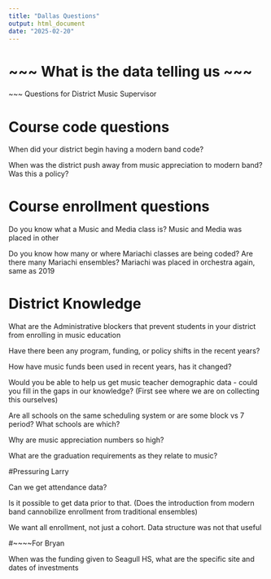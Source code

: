 ```yaml
---
title: "Dallas Questions"
output: html_document
date: "2025-02-20"
---
```

# ~~~ What is the data telling us ~~~





~~~ Questions for District Music Supervisor

# Course code questions

When did your district begin having a modern band code?

  When was the district push away from music appreciation to modern band?
  Was this a policy?
  
# Course enrollment questions

Do you know what a Music and Media class is?
  Music and Media was placed in other

Do you know how many or where Mariachi classes are being coded?
  Are there many Mariachi ensembles?
  Mariachi was placed in orchestra again, same as 2019
  
# District Knowledge
  
What are the Administrative blockers that prevent students in your district from enrolling in music education

Have there been any program, funding, or policy shifts in the recent years?

How have music funds been used in recent years, has it changed?

Would you be able to help us get music teacher demographic data - could you fill in the gaps in our knowledge?
    (First see where we are on collecting this ourselves)
    
Are all schools on the same scheduling system or are some block vs 7 period?
  What schools are which?
  
Why are music appreciation numbers so high?

What are the graduation requirements as they relate to music?

#Pressuring Larry

Can we get attendance data?

Is it possible to get data prior to that.
  (Does the introduction from modern band cannobilize enrollment from traditional ensembles)
  
We want all enrollment, not just a cohort. 
  Data structure was not that useful
  
#~~~~For Bryan

When was the funding given to Seagull HS,
  what are the specific site and dates of investments
  

  


